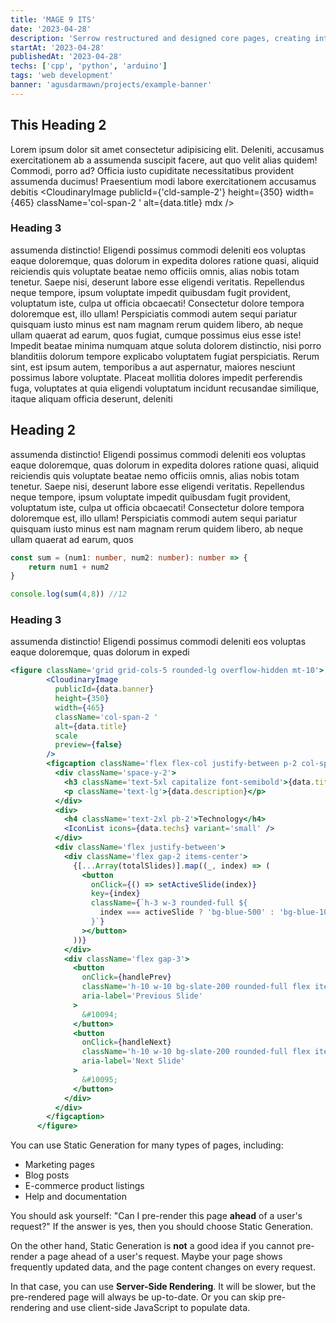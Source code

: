 ```yaml
---
title: 'MAGE 9 ITS'
date: '2023-04-28'
description: 'Serrow restructured and designed core pages, creating interactive elements that put users designed core pages, creating interactive'
startAt: '2023-04-28'
publishedAt: '2023-04-28'
techs: ['cpp', 'python', 'arduino']
tags: 'web development'
banner: 'agusdarmawn/projects/example-banner'
---
```



## This Heading 2
Lorem ipsum dolor sit amet consectetur adipisicing elit. Deleniti, accusamus exercitationem ab a assumenda suscipit facere, aut quo velit alias quidem! Commodi, porro ad? Officia iusto cupiditate necessitatibus provident assumenda ducimus! Praesentium modi labore exercitationem accusamus debitis
 <CloudinaryImage
    publicId={'cld-sample-2'}
    height={350}
    width={465}
    className='col-span-2 '
    alt={data.title}
    mdx
/>
### Heading 3
assumenda distinctio! Eligendi possimus commodi deleniti eos voluptas eaque doloremque, quas dolorum in expedita dolores ratione quasi, aliquid reiciendis quis voluptate beatae nemo officiis omnis, alias nobis totam tenetur. Saepe nisi, deserunt labore esse eligendi veritatis. Repellendus neque tempore, ipsum voluptate impedit quibusdam fugit provident, voluptatum iste, culpa ut officia obcaecati! Consectetur dolore tempora doloremque est, illo ullam! Perspiciatis commodi autem sequi pariatur quisquam iusto minus est nam magnam rerum quidem libero, ab neque ullam quaerat ad earum, quos fugiat, cumque possimus eius esse iste! Impedit beatae minima numquam atque soluta dolorem distinctio, nisi porro blanditiis dolorum tempore explicabo voluptatem fugiat perspiciatis. Rerum sint, est ipsum autem, temporibus a aut aspernatur, maiores nesciunt possimus labore voluptate. Placeat mollitia dolores impedit perferendis fuga, voluptates at quia eligendi voluptatum incidunt recusandae similique, itaque aliquam officia deserunt, deleniti 

## Heading 2
assumenda distinctio! Eligendi possimus commodi deleniti eos voluptas eaque doloremque, quas dolorum in expedita dolores ratione quasi, aliquid reiciendis quis voluptate beatae nemo officiis omnis, alias nobis totam tenetur. Saepe nisi, deserunt labore esse eligendi veritatis. Repellendus neque tempore, ipsum voluptate impedit quibusdam fugit provident, voluptatum iste, culpa ut officia obcaecati! Consectetur dolore tempora doloremque est, illo ullam! Perspiciatis commodi autem sequi pariatur quisquam iusto minus est nam magnam rerum quidem libero, ab neque ullam quaerat ad earum, quos 

```ts
const sum = (num1: number, num2: number): number => {
    return num1 + num2
}

console.log(sum(4,8)) //12
```


### Heading 3
assumenda distinctio! Eligendi possimus commodi deleniti eos voluptas eaque doloremque, quas dolorum in expedi

```jsx
<figure className='grid grid-cols-5 rounded-lg overflow-hidden mt-10'>
        <CloudinaryImage
          publicId={data.banner}
          height={350}
          width={465}
          className='col-span-2 '
          alt={data.title}
          scale
          preview={false}
        />
        <figcaption className='flex flex-col justify-between p-2 col-span-3 pl-16'>
          <div className='space-y-2'>
            <h3 className='text-5xl capitalize font-semibold'>{data.title}</h3>
            <p className='text-lg'>{data.description}</p>
          </div>
          <div>
            <h4 className='text-2xl pb-2'>Technology</h4>
            <IconList icons={data.techs} variant='small' />
          </div>
          <div className='flex justify-between'>
            <div className='flex gap-2 items-center'>
              {[...Array(totalSlides)].map((_, index) => (
                <button
                  onClick={() => setActiveSlide(index)}
                  key={index}
                  className={`h-3 w-3 rounded-full ${
                    index === activeSlide ? 'bg-blue-500' : 'bg-blue-100'
                  }`}
                ></button>
              ))}
            </div>
            <div className='flex gap-3'>
              <button
                onClick={handlePrev}
                className='h-10 w-10 bg-slate-200 rounded-full flex items-center justify-center text-black'
                aria-label='Previous Slide'
              >
                &#10094;
              </button>
              <button
                onClick={handleNext}
                className='h-10 w-10 bg-slate-200 rounded-full flex items-center justify-center text-black'
                aria-label='Next Slide'
              >
                &#10095;
              </button>
            </div>
          </div>
        </figcaption>
      </figure>
```

You can use Static Generation for many types of pages, including:

- Marketing pages
- Blog posts
- E-commerce product listings
- Help and documentation

You should ask yourself: "Can I pre-render this page **ahead** of a user's request?" If the answer is yes, then you should choose Static Generation.

On the other hand, Static Generation is **not** a good idea if you cannot pre-render a page ahead of a user's request. Maybe your page shows frequently updated data, and the page content changes on every request.

In that case, you can use **Server-Side Rendering**. It will be slower, but the pre-rendered page will always be up-to-date. Or you can skip pre-rendering and use client-side JavaScript to populate data.